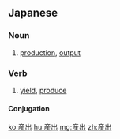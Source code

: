 ==Japanese==
{{ja-kanjitab|さん|しゅつ|yomi=on}}

===Noun===
{{ja-noun|さんしゅつ}}

# [[production]], [[output]]

===Verb===
{{ja-verb-suru|tr=trans|さんしゅつ}}

# [[yield]], [[produce]]
#: {{ja-usex|金が産出される国は限られています。|きん が さんしゅつ される くに は かぎられています。|Gold is produced in only certain countries.}}

====Conjugation====
{{ja-suru|さんしゅつ}}

[[ko:産出]]
[[hu:産出]]
[[mg:産出]]
[[zh:産出]]